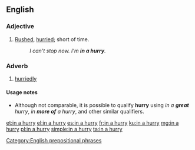 ==English==

===Adjective===
{{en-adj|head=[[in]] [[a]] [[hurry]]|-}}

# [[rushed|Rushed]], [[hurried]]; short of time.
#: ''I can't stop now. I'm '''in a hurry'''.''

===Adverb===
{{en-adv|head=[[in]] [[a]] [[hurry]]|-}}

# [[hurriedly]]

====Usage notes====
* Although not comparable, it is possible to qualify '''hurry''' using ''in a '''great''' hurry'', ''in '''more of''' a hurry'', and other similar qualifiers.

[[Category:English prepositional phrases]]

[[et:in a hurry]]
[[el:in a hurry]]
[[es:in a hurry]]
[[fr:in a hurry]]
[[ku:in a hurry]]
[[mg:in a hurry]]
[[pl:in a hurry]]
[[simple:in a hurry]]
[[ta:in a hurry]]